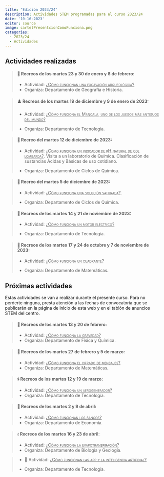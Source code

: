 ```yaml
---
title: "Edición 2023/24"
description: Actividades STEM programadas para el curso 2023/24
date: '10-16-2023'
editor: source
image: cartelPresentcionComoFunciona.png
categories: 
  - 2023/24
  - Actividades
---
```


## Actividades realizadas

> #### 🏺 Recreos de los martes 23 y 30 de enero y 6 de febrero:
>
> -   Actividad: [[¿Cómo funcionan una excavación arqueológica?]{.underline}]{.smallcaps}
> -   Organiza: Departamento de Geografía e Historia.

> #### ♟️ Recreos de los martes 19 de diciembre y 9 de enero de 2023:
>
> -    Actividad: [[¿Cómo funciona el Mancala, uno de los juegos más antiguos del mundo?]{.underline}]{.smallcaps}
>
> -   Organiza: Departamento de Tecnología.

> #### 🥼 Recreo del martes 12 de diciembre de 2023:
>
> -   Actividad: [[¿Como funciona un indicador de pH natural de col lombarda?]{.underline}]{.smallcaps}. Visita a un laboratorio de Química. Clasificación de sustancias Ácidas y Básicas de uso cotidiano.
>
> -   Organiza: Departamento de Ciclos de Química.

> #### 🥼 Recreo del martes 5 de diciembre de 2023:
>
> -   Actividad: [[¿Cómo funciona una solución saturada?]{.underline}]{.smallcaps}. 
>
> -   Organiza: Departamento de Ciclos de Química.

> #### 🧲 Recreos de los martes 14 y 21 de noviembre de 2023:
>
> -   Actividad: [[¿Cómo funciona un motor eléctrico?]{.underline}]{.smallcaps}
>
> -   Organiza: Departamento de Tecnología.

> #### 🔭 Recreos de los martes 17 y 24 de octubre y 7 de noviembre de 2023:
>
> -   Actividad: [[¿Cómo funciona un cuadrante?]{.underline}]{.smallcaps}
>
> -   Organiza: Departamento de Matemáticas.


## Próximas actividades

Estas actividades se van a realizar durante el presente curso. Para no perderte ninguna, presta atención a las fechas de convocatoria que se publicarán en la página de inicio de esta web y en el tablón de anuncios STEM del centro.


>#### 🚀 Recreos de los martes 13 y 20 de febrero:
> - Actividad: [[¿Cómo funciona la gravedad?]{.underline}]{.smallcaps}
> -   Organiza: Departamento de Física y Química.

>#### 📜 Recreos de los martes 27 de febrero y 5 de marzo:
>- Actividad: [[¿Cómo funciona el cifrado de mensajes?]{.underline}]{.smallcaps}
>- Organiza: Departamento de Matemáticas.

>#### 🌀 Recreos de los martes 12 y 19 de marzo: 
>- Actividad: [[¿Cómo funciona un aerogenerador?]{.underline}]{.smallcaps}
> -   Organiza: Departamento de Tecnología.

>#### 💸 Recreos de los martes 2 y 9 de abril:
> - Actividad: [[¿Cómo funcionan los bancos?]{.underline}]{.smallcaps}
> -   Organiza: Departamento de Economía.

>#### 💧 Recreos de los martes 16 y 23 de abril:
> - Actividad: [[¿Cómo funciona la evapotranspiración?]{.underline}]{.smallcaps}
> -   Organiza: Departamento de Biología y Geología.

> -   📱 Actividad: [[¿Cómo funcionan las app y la inteligencia artificial?]{.underline}]{.smallcaps}
>
> -   Organiza: Departamento de Tecnología.
